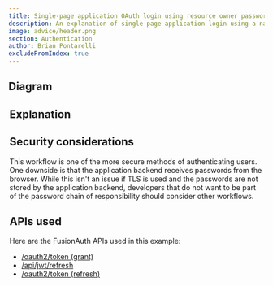 ```yaml
---
title: Single-page application OAuth login using resource owner password credentials grant with JWTs and refresh tokens
description: An explanation of single-page application login using a native login form that submits to the application backend (with JWTs and refresh tokens in cookies) which calls FusionAuth's Resource Owner's Password Grant
image: advice/header.png
section: Authentication
author: Brian Pontarelli
excludeFromIndex: true
---
```


<Intro/>

## Diagram

<Legend/>

<Diagram/>

## Explanation

<OrderedList>
  <Step1/>
  <Step2/>
  <Step3/>
  <Step4/>
  <Step5/>
  <Step6/>
  <Step7/>
  <Step8/>
  <Step9/>
  <Step10/>
  <Step11/>
  <Step12/>
  <Step13/>
  <Step14/>
  <Step15/>
  <Step16/>
</OrderedList>

## Security considerations

This workflow is one of the more secure methods of authenticating users. One downside is that the application backend receives passwords from the browser. While this isn't an issue if TLS is used and the passwords are not stored by the application backend, developers that do not want to be part of the password chain of responsibility should consider other workflows.

## APIs used

Here are the FusionAuth APIs used in this example:

* [/oauth2/token (grant)](/docs/v1/tech/oauth/endpoints#resource-owner-password-credentials-grant-request)
* [/api/jwt/refresh](/docs/v1/tech/apis/jwt#refresh-a-jwt)
* [/oauth2/token (refresh)](/docs/v1/tech/oauth/endpoints#refresh-token-grant-request)
